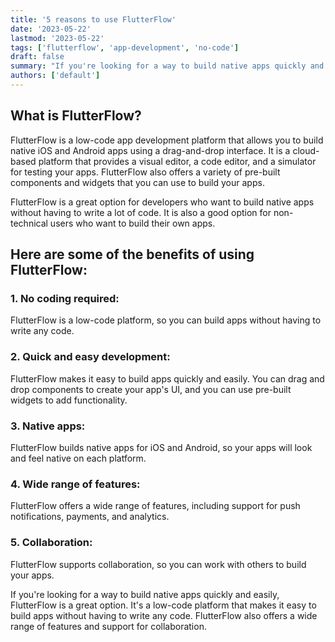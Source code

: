 ```yaml
---
title: '5 reasons to use FlutterFlow'
date: '2023-05-22'
lastmod: '2023-05-22'
tags: ['flutterflow', 'app-development', 'no-code']
draft: false
summary: "If you're looking for a way to build native apps quickly and easily, FlutterFlow is a great option."
authors: ['default']
---
```


## What is FlutterFlow?

FlutterFlow is a low-code app development platform that allows you to build native iOS and Android apps using a drag-and-drop interface. It is a cloud-based platform that provides a visual editor, a code editor, and a simulator for testing your apps. FlutterFlow also offers a variety of pre-built components and widgets that you can use to build your apps.

FlutterFlow is a great option for developers who want to build native apps without having to write a lot of code. It is also a good option for non-technical users who want to build their own apps.

## Here are some of the benefits of using FlutterFlow:

### 1. No coding required:

FlutterFlow is a low-code platform, so you can build apps without having to write any code.

### 2. Quick and easy development:

FlutterFlow makes it easy to build apps quickly and easily. You can drag and drop components to create your app's UI, and you can use pre-built widgets to add functionality.

### 3. Native apps:

FlutterFlow builds native apps for iOS and Android, so your apps will look and feel native on each platform.

### 4. Wide range of features:

FlutterFlow offers a wide range of features, including support for push notifications, payments, and analytics.

### 5. Collaboration:

FlutterFlow supports collaboration, so you can work with others to build your apps.

If you're looking for a way to build native apps quickly and easily, FlutterFlow is a great option. It's a low-code platform that makes it easy to build apps without having to write any code. FlutterFlow also offers a wide range of features and support for collaboration.
